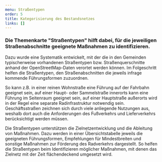 ```yaml
---
menu: Straßentypen
order: 5
title: Kategorisierung des Bestandsnetzes
links: []
---
```

### Die Themenkarte "Straßentypen" hilft dabei, für die jeweiligen Straßenabschnitte geeignete Maßnahmen zu identifizieren.&#x20;

Dazu wurde eine Systematik entwickelt, mit der die in den Gemeinden typischerweise vorhandenen Straßentypen bzw. Straßenquerschnitte anhand der OpenStreetMap-Daten verortet werden können. Im Folgeschritt helfen die Straßentypen, den Straßenabschnitten die jeweils infrage kommende Führungsformen zuzuordnen.

So kann z.B. in einer reinen Wohnstraße eine Führung auf der Fahrbahn geeignet sein, auf einer Haupt- oder Sammelstraße innerorts kann eine Führung im Seitenraum geeignet sein, auf einer Hauptstraße außerorts wird in der Regel eine separate Radinfrastruktur notwendig sein. Geschäftsstraßen zeichnen sich durch viele anliegende Nutzungen aus, weshalb dort auch die Anforderungen des Fußverkehrs und Lieferverkehrs berücksichtigt werden müssen.

Die Straßentypen unterstützen die Zielnetzentwicklung und die Ableitung von Maßnahmen. Dazu werden in einer Übersichtstabelle jeweils die geeigneten Führungsformen, Empfehlungen für Mindestbreiten und sonstige Maßnahmen zur Förderung des Radverkehrs dargestellt. So helfen die Straßentypen beim Identifizieren möglicher Maßnahmen, mit denen das Zielnetz mit der Zeit flächendeckend umgesetzt wird.
